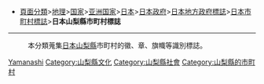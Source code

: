 *[[:Category:頁面分類|頁面分類]]>[[:Category:地理|地理]]>[[:Category:国家|国家]]>[[:Category:亚洲国家|亚洲国家]]>[[:Category:日本|日本]]>[[:Category:日本政府|日本政府]]>[[:Category:日本地方政府標誌|日本地方政府標誌]]>[[:Category:日本市町村標誌|日本市町村標誌]]>'''日本山梨縣市町村標誌'''
----
:本分類蒐集[[日本|日本]][[山梨縣|山梨縣]]市町村的徽、章、旗幟等識別標誌。

[[Category:日本市町村標誌|Yamanashi]]
[[Category:山梨縣文化|Category:山梨縣文化]]
[[Category:山梨縣社會|Category:山梨縣社會]]
[[Category:山梨縣的市町村|Category:山梨縣的市町村]]